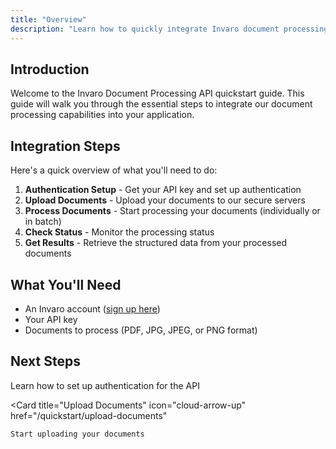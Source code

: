 ```yaml
---
title: "Overview"
description: "Learn how to quickly integrate Invaro document processing capabilities into your application"
---
```


## Introduction

Welcome to the Invaro Document Processing API quickstart guide. This guide will walk you through the essential steps to integrate our document processing capabilities into your application.

## Integration Steps

Here's a quick overview of what you'll need to do:

1. **Authentication Setup** - Get your API key and set up authentication
2. **Upload Documents** - Upload your documents to our secure servers
3. **Process Documents** - Start processing your documents (individually or in batch)
4. **Check Status** - Monitor the processing status
5. **Get Results** - Retrieve the structured data from your processed documents

## What You'll Need

- An Invaro account ([sign up here](https://dashboard.invaro.ai/signup))
- Your API key
- Documents to process (PDF, JPG, JPEG, or PNG format)

## Next Steps

<CardGroup>
  <Card
    title="Authentication"
    icon="key"
    href="/quickstart/authentication"
  >
    Learn how to set up authentication for the API
  </Card>

  <Card
    title="Upload Documents"
    icon="cloud-arrow-up"
    href="/quickstart/upload-documents"
  >
    Start uploading your documents
  </Card>
</CardGroup> 